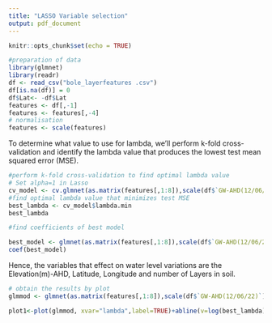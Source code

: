 ```yaml
---
title: "LASSO Variable selection"
output: pdf_document
---
```



```r
knitr::opts_chunk$set(echo = TRUE)
```


```r
#preparation of data
library(glmnet)
library(readr)
df <- read_csv("bole_layerfeatures .csv")
df[is.na(df)] = 0
df$Lat<- -df$Lat
features <- df[,-1]
features <- features[,-4]
# normalisation
features <- scale(features)
```

To determine what value to use for lambda, we’ll perform k-fold cross-validation and identify the lambda value that produces the lowest test mean squared error (MSE).

```r
#perform k-fold cross-validation to find optimal lambda value
# Set alpha=1 in Lasso
cv_model <- cv.glmnet(as.matrix(features[,1:8]),scale(df$`GW-AHD(12/06/22)`), alpha = 1)
#find optimal lambda value that minimizes test MSE
best_lambda <- cv_model$lambda.min
best_lambda
```

```r
#find coefficients of best model

best_model <- glmnet(as.matrix(features[,1:8]),scale(df$`GW-AHD(12/06/22)`), alpha = 1, lambda = best_lambda)
coef(best_model)
```

Hence, the variables that effect on water level variations are the Elevation(m)-AHD, Latitude, Longitude and number of Layers in soil.

```r
# obtain the results by plot
glmmod <- glmnet(as.matrix(features[,1:8]),scale(df$`GW-AHD(12/06/22)`), alpha=1)

plot1<-plot(glmmod, xvar="lambda",label=TRUE)+abline(v=log(best_lambda), col="red")

```
